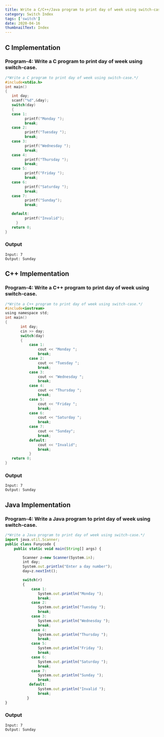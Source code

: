 ```yaml
---
title: Write a C/C++/Java program to print day of week using switch-case
category: Switch Index
tags: ['switch']
date: 2020-04-16
thumbnailText: Index
---
```


## C Implementation
### Program-4: Write a C program to print day of week using switch-case.
```c
/*Write a C program to print day of week using switch-case.*/
#include<stdio.h>
int main()
{
   int day;
   scanf("%d",&day);
   switch(day)
   {
   case 1:
         printf("Monday ");
         break;
   case 2:
         printf("Tuesday ");
         break;
   case 3:
         printf("Wednesday ");
         break;
   case 4:
         printf("Thursday ");
         break;
   case 5:
         printf("Friday ");
         break;
   case 6:
         printf("Saturday ");
         break;
   case 7:
         printf("Sunday");
         break;

   default:
         printf("Invalid");
     }
   return 0;
}
```
### Output
```
Input: 7
Output: Sunday
```

## C++ Implementation
### Program-4: Write a C++ program to print day of week using switch-case.
```c
/*Write a C++ program to print day of week using switch-case.*/
#include<iostream>
using namespace std;
int main()
{
       int day;
       cin >> day;
       switch(day)
       {
           case 1:
               cout << "Monday ";
               break;
           case 2:
               cout << "Tuesday ";
               break;
           case 3:
               cout << "Wednesday ";
               break;
           case 4:
               cout << "Thursday ";
               break;
           case 5:
               cout << "Friday ";
               break;
           case 6:
               cout << "Saturday ";
               break;
           case 7:
               cout << "Sunday";
               break;
           default:
               cout << "Invalid";
               break;
           }
   return 0;
}
```
### Output
```
Input: 7
Output: Sunday
```

## Java Implementation
### Program-4: Write a Java program to print day of week using switch-case.
```js
/*Write a Java program to print day of week using switch-case.*/
import java.util.Scanner;
public class Funycode {
    public static void main(String[] args) {

        Scanner z=new Scanner(System.in);
        int day;
        System.out.println("Enter a day number");
        day=z.nextInt();

        switch(r)
        {
            case 1:
               System.out.println("Monday ");
               break;
            case 2:
               System.out.println("Tuesday ");
               break;
            case 3:
               System.out.println("Wednesday ");
               break;
            case 4:
               System.out.println("Thursday ");
               break;
            case 5:
               System.out.println("Friday ");
               break;
            case 6:
               System.out.println("Saturday ");
               break;
            case 7:
               System.out.println("Sunday ");
               break;
           default:
               System.out.println("Invalid ");
               break;
          }
}
```
### Output
```
Input: 7
Output: Sunday
```

